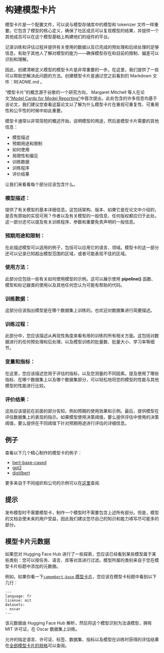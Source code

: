 # 构建模型卡片

<CourseFloatingBanner
    chapter={4}
    classNames="absolute z-10 right-0 top-0"
/>

模型卡片是一个配置文件，可以说与模型存储库中的模型和 tokenizer 文件一样重要。它包含了模型的核心定义，确保了社区成员可以复现模型的结果，并提供一个其他成员可以在这个模型基础上构建他们的组件的平台。

记录训练和评估过程并提供有关使用的数据以及已完成的预处理和后续处理的足够信息，有助于其他人了解对模型的能力——确保模型存在和目前的限制、偏差可以识别和理解。

因此，创建清晰定义模型的模型卡片是非常重要的一步。在这里，我们提供了一些可以帮助您解决此问题的方法。创建模型卡片是通过您之前看到的 Markdown 文件：README.md 。

“模型卡片”的概念源于谷歌的一个研究方向， Margaret Mitchell 等人在论文[“Model Cards for Model Reporting”](https://arxiv.org/abs/1810.03993)中首次提出，此处包含的许多信息均基于该论文，我们建议您查看这篇论文以了解为什么模型卡片在重视可重复性、可重用性和公平性的时候中如此重要。

模型卡通常以非常简短的概述开始，说明模型的用途，然后是模型卡片需要的其他信息：

- 模型描述
- 预期用途和限制
- 如何使用
- 局限性和偏见
- 训练数据
- 训练程序
- 评价结果

让我们来看看每个部分应该包含什么。

### 模型描述：

提供了有关模型的基本详细信息。这包括架构、版本、如果它是在论文中介绍的，是否有原始的实现可用？作者以及有关模型的一般信息、任何版权都应归于此处。这一部分还可以提及有关训练程序、参数和重要免责声明的一般信息。

### 预期用途和限制：

在此描述模型可以适用的例子，包括可以应用它的语言、领域。模型卡的这一部分还可以记录已知超出模型范围的区域，或者可能表现不佳的区域。

### 使用方法：

此部分应包括一些有关如何使用模型的示例。这可以展示使用 **pipeline()** 函数、模型和标记器类的使用以及其他任何您认为可能有帮助的代码。

### 训练数据：

这部分应该指出模型是在哪个数据集上训练的。也欢迎对数据集进行简要描述。

### 训练过程：

此部分中，您应该描述从再现性角度来看有用的训练的所有相关方面。这包括对数据进行的任何预处理和后处理，以及模型训练的批量数、批量大小、学习率等细节。

### 变量和指标：

在这里，您应该描述您用于评估的指标，以及您测量的不同因素。提及使用了哪些指标、在哪个数据集上以及哪个数据集部分，可以轻松地将您的模型的性能与其他模型的性能进行比较。

### 评价结果：

这些应该提前在前面的部分告知，例如预期的使用效果和示例。最后，提供模型在评估数据集上的表现的指示。如果模型使用决策阈值，要么提供评估中使用的决策阈值，要么提供在不同阈值下针对预期用途进行评估的详细信息。

## 例子

查看以下几个精心制作的模型卡的例子：

* [bert-base-cased](https://huggingface.co/bert-base-cased)
* [gpt2](https://huggingface.co/gpt2)
* [distilbert](https://huggingface.co/distilbert-base-uncased)

更多来自于不同组织和公司的示例可以在[这里](https://github.com/huggingface/model_card/blob/master/examples.md)查阅.

## 提示

发布模型时不需要模型卡，制作一个模型时不需要包含上述所有部分。但是，模型的文档会使未来的用户受益，因此我们建议您尽自己的知识和能力填写尽可能多的部分。

## 模型卡片元数据

如果您对 Hugging Face Hub 进行了一些探索，您应该已经看到某些模型属于某些类别：您可以按任务、语言、库等对其进行过滤。模型所属的类别来自于您在模型卡片标题中添加的元数据。

例如，如果你看一下[`camembert-base` 模型卡片](https://huggingface.co/camembert-base/blob/main/README.md)，您应该在模型卡标题中看到以下几行：

```
---
language: fr
license: mit
datasets:
- oscar
---
```

该元数据由 Hugging Face Hub 解析，然后将这个模型识别为法语模型，拥有 MIT 许可证，在 Oscar 数据集上训练。

允许的指定语言、许可证、标签、数据集、指标以及模型在训练时获得的评估结果在[全部模型卡片的规格](https://raw.githubusercontent.com/huggingface/huggingface_hub/main/modelcard.md)可以查阅。